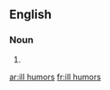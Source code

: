 
==English==

===Noun===
{{head|en|noun plural form}}

# {{plural of|ill humor|lang=en}}

[[ar:ill humors]]
[[fr:ill humors]]